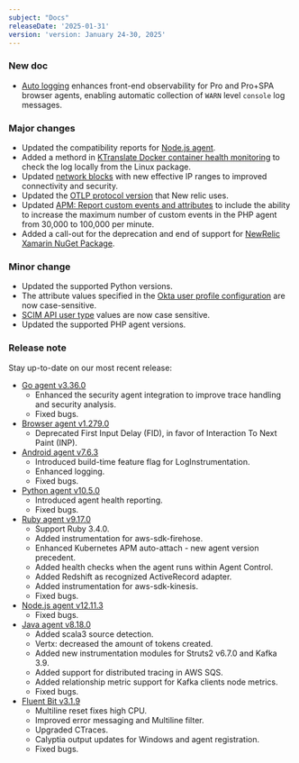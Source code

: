 ```yaml
---
subject: "Docs"
releaseDate: '2025-01-31'
version: 'version: January 24-30, 2025'
---
```


### New doc
* [Auto logging](/docs/browser/browser-monitoring/browser-pro-features/auto-logging) enhances front-end observability for Pro and Pro+SPA browser agents, enabling automatic collection of `WARN` level `console` log messages.

### Major changes

* Updated the compatibility reports for [Node.js agent](/docs/apm/agents/nodejs-agent/getting-started/compatibility-requirements-nodejs-agent/).
* Added a methord in [KTranslate Docker container health monitoring](/docs/network-performance-monitoring/advanced/ktranslate-container-health) to check the log locally from the Linux package.
* Updated [network blocks](/docs/new-relic-solutions/get-started/networks/) with new effective IP ranges to improved connectivity and security.
* Updated the [OTLP protocol version](/docs/opentelemetry/best-practices/opentelemetry-otlp/#otlp-version-support) that New relic uses.
* Updated [APM: Report custom events and attributes](/docs/data-apis/custom-data/custom-events/apm-report-custom-events-attributes/#php-att) to include the ability to increase the maximum number of custom events in the PHP agent from 30,000 to 100,000 per minute.
* Added a call-out for the deprecation and end of support for [NewRelic Xamarin NuGet Package](/docs/mobile-monitoring/new-relic-mobile-xamarin/monitor-your-xamarin-application/).

### Minor change

* Updated the supported Python versions.
* The attribute values specified in the [Okta user profile configuration](/docs/accounts/accounts/automated-user-management/okta-scimsso-application-configuration/) are now case-sensitive.
* [SCIM API user type](/docs/accounts/accounts/automated-user-management/tutorial-manage-users-groups-scim/#manage-user-type) values are now case sensitive.
* Updated the supported PHP agent versions.

### Release note

Stay up-to-date on our most recent release:

* [Go agent v3.36.0](/docs/release-notes/agent-release-notes/go-release-notes/go-agent-3-36-0/)
    * Enhanced the security agent integration to improve trace handling and security analysis.
    * Fixed bugs.
* [Browser agent v1.279.0](/docs/release-notes/new-relic-browser-release-notes/browser-agent-release-notes/browser-agent-v1.279.0/)
    * Deprecated First Input Delay (FID), in favor of Interaction To Next Paint (INP).
* [Android agent v7.6.3](/docs/release-notes/mobile-release-notes/android-release-notes/android-763/)
    * Introduced build-time feature flag for LogInstrumentation.
    * Enhanced logging.
    * Fixed bugs.
* [Python agent v10.5.0](/docs/release-notes/agent-release-notes/python-release-notes/python-agent-100500/)
    * Introduced agent health reporting.
    * Fixed bugs.
* [Ruby agent v9.17.0](/docs/release-notes/agent-release-notes/ruby-release-notes/ruby-agent-9-17-0/)
    * Support Ruby 3.4.0.
    * Added instrumentation for aws-sdk-firehose.
    * Enhanced Kubernetes APM auto-attach - new agent version precedent.
    * Added health checks when the agent runs within Agent Control.
    * Added Redshift as recognized ActiveRecord adapter.
    * Added instrumentation for aws-sdk-kinesis.
    * Fixed bugs.
* [Node.js agent v12.11.3](/docs/release-notes/agent-release-notes/nodejs-release-notes/node-agent-12-11-3/)
    * Fixed bugs.
* [Java agent v8.18.0](/docs/release-notes/agent-release-notes/java-release-notes/java-agent-8180/)
    * Added scala3 source detection.
    * Vertx: decreased the amount of tokens created.
    * Added new instrumentation modules for Struts2 v6.7.0 and Kafka 3.9.
    * Added support for distributed tracing in AWS SQS.
    * Added relationship metric support for Kafka clients node metrics.
    * Fixed bugs.
* [Fluent Bit v3.1.9](docs/release-notes/fluentbit-release-notes/fluentbit-24-10-31/)
    * Multiline reset fixes high CPU.
    * Improved error messaging and Multiline filter.
    * Upgraded CTraces.
    * Calyptia output updates for Windows and agent registration.
    * Fixed bugs.
